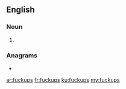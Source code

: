 {{also|fuck ups|fuck-ups}}
==English==

===Noun===
{{head|en|noun plural form}}

# {{plural of|fuckup|lang=en}}

===Anagrams===
* {{l|en|fucks up}}

[[ar:fuckups]]
[[fr:fuckups]]
[[ku:fuckups]]
[[my:fuckups]]
